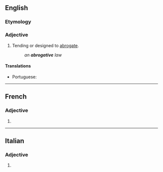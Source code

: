 ==English==

===Etymology===
{{suffix|en|abrogate|ive}}

===Adjective===
{{en-adj}}

# Tending or designed to [[abrogate]].
#: ''an '''abrogative''' law''

====Translations====
{{trans-top|tending or designed to abrogate}}
* Portuguese: {{t+|pt|ab-rogativo}}
{{trans-mid}}
{{trans-bottom}}

----

==French==

===Adjective===
{{head|fr|adjective form}}

# {{inflection of|fr|abrogatif||f|s}}

----

==Italian==

===Adjective===
{{head|it|adjective form|g=f-p}}

# {{inflection of|it|abrogativo||f|p}}